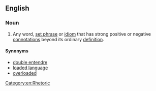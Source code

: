 ==English==

===Noun===
{{en-noun}}

# {{lb|en|idiomatic|linguistics}} Any word, [[set phrase]] or [[idiom]] that has strong positive or negative [[connotation]]s beyond its ordinary [[definition]].

====Synonyms====
* [[double entendre]] {{qualifier|usually sexual or risque}}
* [[loaded language]] {{qualifier|multiple loaded words used in combination}}
* [[overloaded]] {{qualifier|having multiple meanings}}

[[Category:en:Rhetoric]]
